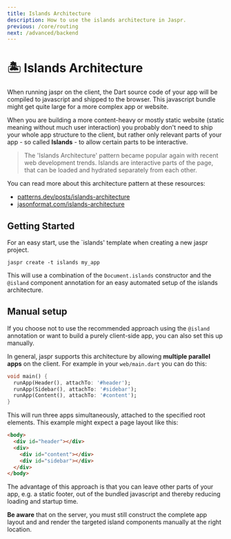 ```yaml
---
title: Islands Architecture
description: How to use the islands architecture in Jaspr.
previous: /core/routing
next: /advanced/backend
---
```


# 🏝 Islands Architecture

When running jaspr on the client, the Dart source code of your app will be compiled to javascript
and shipped to the browser. This javascript bundle might get quite large for a more complex app or website.

When you are building a more content-heavy or mostly static website (static meaning without much user interaction)
you probably don't need to ship your whole app structure to the client, but rather only relevant parts of your
app - so called **Islands** - to allow certain parts to be interactive.

> The 'Islands Architecture' pattern became popular again with recent web development trends.
> Islands are interactive parts of the page, that can be loaded and hydrated separately from each other.

You can read more about this architecture pattern at these resources:
- [patterns.dev/posts/islands-architecture](https://www.patterns.dev/posts/islands-architecture/)
- [jasonformat.com/islands-architecture](https://jasonformat.com/islands-architecture/)

## Getting Started

For an easy start, use the `islands' template when creating a new jaspr project.

```shell
jaspr create -t islands my_app
```

This will use a combination of the `Document.islands` constructor and the `@island` component 
annotation for an easy automated setup of the islands architecture.

## Manual setup

If you choose not to use the recommended approach using the `@island` annotation or want to build a 
purely client-side app, you can also set this up manually.

In general, jaspr supports this architecture by allowing **multiple parallel apps** on the client.
For example in your `web/main.dart` you can do this:

```dart
void main() {
  runApp(Header(), attachTo: '#header');
  runApp(Sidebar(), attachTo: '#sidebar');
  runApp(Content(), attachTo: '#content');
}
```

This will run three apps simultaneously, attached to the specified root elements.
This example might expect a page layout like this:

```html
<body>
  <div id="header"></div>
  <div>
    <div id="content"></div>
    <div id="sidebar"></div>
  </div>
</body>
```

The advantage of this approach is that you can leave other parts of your app, e.g. a static footer,
out of the bundled javascript and thereby reducing loading and startup time.

**Be aware** that on the server, you must still construct the complete app layout and and render the
targeted island components manually at the right location.
